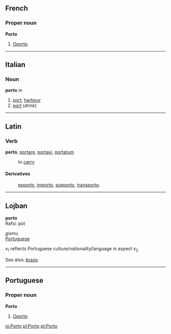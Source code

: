 ==French==
===Proper noun===
'''Porto'''

#[[Oporto]]

----
==Italian==
===Noun===
'''porto''' ''m''

#[[port]], [[harbour]]
#[[port]] (''drink'')

----
==Latin==
===Verb===
'''porto''', [[portare]], [[portavi]], [[portatum]]

: to [[carry]]

====Derivatives====
: [[exporto]], [[importo]], [[supporto]], [[transporto]].

----
==Lojban==
'''porto'''<br>
Rafsi: pot

''gismu''<br>
[[Portuguese]]

x<sub>1</sub> reflects Portuguese culture/nationality/language in aspect x<sub>2</sub>

See also: [[brazo]]

----
==Portuguese==
===Proper noun===
'''Porto'''

#[[Oporto]]

[[io:Porto]]
[[pl:Porto]]
[[pt:Porto]]